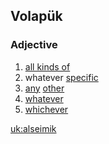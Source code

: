 ==Volapük==

===Adjective===
{{head|vo|adjective}}
# [[all kinds of]]
# whatever [[specific]]
# [[any]] [[other]]
# [[whatever]]
# [[whichever]]

[[uk:alseimik]]